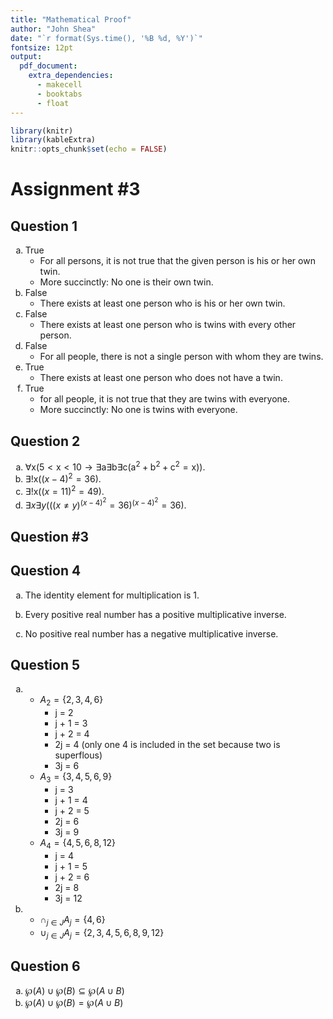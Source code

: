 ```yaml
---
title: "Mathematical Proof"
author: "John Shea"
date: "`r format(Sys.time(), '%B %d, %Y')`"
fontsize: 12pt
output:
  pdf_document:
    extra_dependencies:
      - makecell
      - booktabs
      - float
---
```


```r
library(knitr)
library(kableExtra)
knitr::opts_chunk$set(echo = FALSE)
```

# Assignment \#3

## Question 1

a. True
    - For all persons, it is not true that the given person is his or her own
      twin.
    - More succinctly: No one is their own twin.
b. False
    - There exists at least one person who is his or her own twin.
c. False
    - There exists at least one person who is twins with every other person.
d. False
    - For all people, there is not a single person with whom they are twins.
e. True
    - There exists at least one person who does not have a twin.
f. True
    - for all people, it is not true that they are twins with everyone.
    - More succinctly: No one is twins with everyone.

## Question 2

a. $\forall \textrm{x}(5 < \textrm{x} < 10 \rightarrow \exists
      \textrm{a} \exists \textrm{b} \exists
      \textrm{c}(\textrm{a}^2+\textrm{b}^2+\textrm{c}^2=\textrm{x})).$
b. $\exists!\textrm{x}((x-4)^2=36).$
c. $\exists!\textrm{x}((x=11)^2=49).$
d. $\exists x \exists y(((x \ne y)^(x-4)^2=36)^(x-4)^2=36).$

## Question #3

\input{question_three.tex}

## Question 4

a. The identity element for multiplication is 1.

b. Every positive real number has a positive multiplicative inverse.

c. No positive real number has a negative multiplicative inverse.


## Question 5

a.
    - $A_2 = \{2, 3, 4, 6\}$
        - j = 2
        - j + 1 = 3
        - j + 2 = 4
        - 2j = 4 (only one 4 is included in the set
          because two is superflous)
        - 3j = 6
    - $A_3 = \{3, 4, 5, 6, 9\}$
        - j = 3
        - j + 1 = 4
        - j + 2 = 5
        - 2j = 6
        - 3j = 9
    - $A_4 = \{4, 5, 6, 8, 12\}$
        - j = 4
        - j + 1 = 5
        - j + 2 = 6
        - 2j = 8
        - 3j = 12
b.
    - $\cap_{j \in J} A_j = \{4, 6\}$
    - $\cup_{j \in J} A_j = \{2, 3, 4, 5, 6, 8, 9, 12\}$


## Question 6

a. $\wp(A) \cup \wp(B) \subseteq \wp(A \cup B)$
b. $\wp(A) \cup \wp(B) = \wp(A \cup B)$
